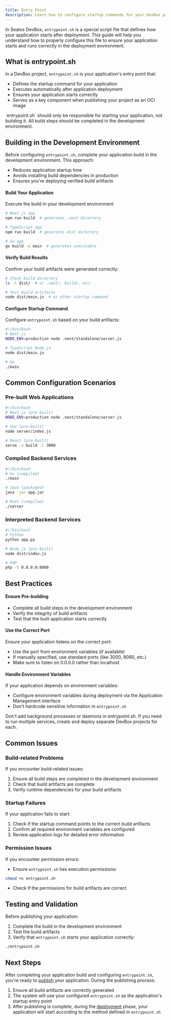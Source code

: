 ```yaml
---
title: Entry Point
description: Learn how to configure startup commands for your DevBox project
---
```


In Sealos DevBox, `entrypoint.sh` is a special script file that defines how your application starts after deployment. This guide will help you understand how to properly configure this file to ensure your application starts and runs correctly in the deployment environment.

## What is entrypoint.sh

In a DevBox project, `entrypoint.sh` is your application's entry point that:

- Defines the startup command for your application
- Executes automatically after application deployment
- Ensures your application starts correctly
- Serves as a key component when publishing your project as an OCI image

<Callout type="warn">
`entrypoint.sh` should only be responsible for starting your application, not building it. All build steps should be completed in the development environment.
</Callout>

## Building in the Development Environment

Before configuring `entrypoint.sh`, complete your application build in the development environment. This approach:
- Reduces application startup time
- Avoids installing build dependencies in production
- Ensures you're deploying verified build artifacts

<div className='steps [&_h4]:step'>

<h4>Build Your Application</h4>

Execute the build in your development environment:

```bash
# Next.js app
npm run build  # generates .next directory

# TypeScript app
npm run build  # generates dist directory

# Go app
go build -o main  # generates executable
```

<h4>Verify Build Results</h4>

Confirm your build artifacts were generated correctly:
```bash
# Check build directory
ls -l dist/  # or .next/, build/, etc.

# Test build artifacts
node dist/main.js  # or other startup command
```

<h4>Configure Startup Command</h4>

Configure `entrypoint.sh` based on your build artifacts:

```bash title="entrypoint.sh"
#!/bin/bash
# Next.js
NODE_ENV=production node .next/standalone/server.js

# TypeScript Node.js
node dist/main.js

# Go
./main
```

</div>

## Common Configuration Scenarios

### Pre-built Web Applications

```bash title="entrypoint.sh"
#!/bin/bash
# Next.js (pre-built)
NODE_ENV=production node .next/standalone/server.js

# Vue (pre-built)
node server/index.js

# React (pre-built)
serve -s build -l 3000
```

### Compiled Backend Services

```bash title="entrypoint.sh"
#!/bin/bash
# Go (compiled)
./main

# Java (packaged)
java -jar app.jar

# Rust (compiled)
./server
```

### Interpreted Backend Services

```bash title="entrypoint.sh"
#!/bin/bash
# Python
python app.py

# Node.js (pre-built)
node dist/index.js

# PHP
php -S 0.0.0.0:8000
```

## Best Practices

<div className='steps [&_h4]:step'>

<h4>Ensure Pre-building</h4>

- Complete all build steps in the development environment
- Verify the integrity of build artifacts
- Test that the built application starts correctly

<h4>Use the Correct Port</h4>

Ensure your application listens on the correct port:
- Use the port from environment variables (if available)
- If manually specified, use standard ports (like 3000, 8080, etc.)
- Make sure to listen on 0.0.0.0 rather than localhost

<h4>Handle Environment Variables</h4>

If your application depends on environment variables:
- Configure environment variables during deployment via the Application Management interface
- Don't hardcode sensitive information in `entrypoint.sh`

</div>

<Callout type="warn">
Don't add background processes or daemons in entrypoint.sh. If you need to run multiple services, create and deploy separate DevBox projects for each.
</Callout>

## Common Issues

### Build-related Problems

If you encounter build-related issues:
1. Ensure all build steps are completed in the development environment
2. Check that build artifacts are complete
3. Verify runtime dependencies for your build artifacts

### Startup Failures

If your application fails to start:
1. Check if the startup command points to the correct build artifacts
2. Confirm all required environment variables are configured
3. Review application logs for detailed error information

### Permission Issues

If you encounter permission errors:
- Ensure `entrypoint.sh` has execution permissions:
```bash
chmod +x entrypoint.sh
```
- Check if the permissions for build artifacts are correct

## Testing and Validation

Before publishing your application:
1. Complete the build in the development environment
2. Test the build artifacts
3. Verify that `entrypoint.sh` starts your application correctly:
```bash
./entrypoint.sh
```

## Next Steps

After completing your application build and configuring `entrypoint.sh`, you're ready to [publish](./release) your application. During the publishing process:

1. Ensure all build artifacts are correctly generated
2. The system will use your configured `entrypoint.sh` as the application's startup entry point
3. After publishing is complete, during the [deployment](./deploy) phase, your application will start according to the method defined in `entrypoint.sh`
